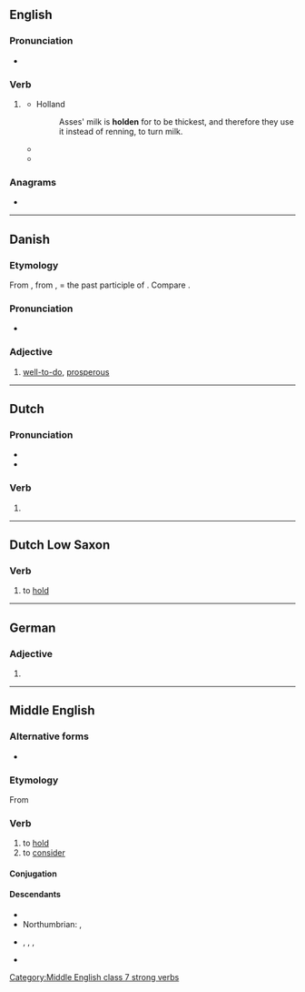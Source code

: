 {{also|Holden}}
==English==

===Pronunciation===
* {{rhymes|en|əʊldən}}

===Verb===
{{head|en|verb form}}

# {{lb|en|archaic}} {{past participle of|en|hold|nocat=1}}
#* Holland
#*: Asses' milk is '''holden''' for to be thickest, and therefore they use it instead of renning, to turn milk.
#* {{quote-book|en|year=1766|author=William Blackstone|title=Commentaries on the Laws of England|passage=The court of sweinmote is to be '''holden''' before the verderors, as judges, by the steward of the swein-mote, thrice in every year, the sweins or freeholders within the forest composing the jury.}}
#* {{quote-book|en|year=1859|author=Charles Dickens|title=A Tale of Two Cities|passage=She was pale and trembling. He came to her relief with a fixed despair of himself, which made the interview unlike any other that could have been '''holden'''.}}

===Anagrams===
* {{anagrams|en|a=dehlno|held on|hondel}}

----

==Danish==

===Etymology===
From {{inh|da|gmq-oda|haldæn}}, from {{inh|da|non|haldinn}}, = the past participle of {{m|non|halda||to hold}}. Compare {{cog|de|gehalten}}.

===Pronunciation===
* {{IPA|da|[ˈhʌlən]}}

===Adjective===
{{da-adj|t|holdne}}

# [[well-to-do]], [[prosperous]]

----

==Dutch==

===Pronunciation===
* {{audio|nl|Nl-holden.ogg|Audio}}
* {{rhymes|nl|ɔldən}}

===Verb===
{{head|nl|verb form}}

# {{nl-verb form of|n=pl|t=past|m=ind+subj|hollen}}

----

==Dutch Low Saxon==

===Verb===
{{head|nds-nl|verb}}

# to [[hold]]

----

==German==

===Adjective===
{{head|de|adjective form}}

# {{de-adj form of|hold}}

----

==Middle English==

===Alternative forms===
* {{alter|enm|halden}}

===Etymology===
{{dercat|enm|gmw-pro|gem-pro|inh=2}}
From {{inh|enm|ang|healdan}}

===Verb===
{{head|enm|verb}}

# to [[hold]]
# to [[consider]]

====Conjugation====
{{enm-conj-st|class=7|hold|held|3s2=holt}}

====Descendants====
* {{desc|en|hold}}
* Northumbrian: {{l|en|hauld}}, {{l|en|haad}}
* {{desc|sco|hald}}, {{l|sco|hauld}}, {{l|sco|haud}}, {{l|sco|had}}
* {{desc|yol|houle}}

[[Category:Middle English class 7 strong verbs]]
